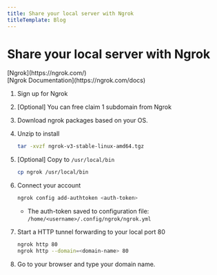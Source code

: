 ```yaml
---
title: Share your local server with Ngrok
titleTemplate: Blog
---
```



# Share your local server with Ngrok

<Callout type="info" emoji="ℹ️">
  <div>[Ngrok](https://ngrok.com/)</div>
  <div>[Ngrok Documentation](https://ngrok.com/docs)</div>
</Callout>

1. Sign up for Ngrok

2. [Optional] You can free claim 1 subdomain from Ngrok

3. Download ngrok packages based on your OS.

4. Unzip to install

   ```bash
   tar -xvzf ngrok-v3-stable-linux-amd64.tgz
   ```

5. [Optional] Copy to `/usr/local/bin`

   ```bash
   cp ngrok /usr/local/bin
   ```

6. Connect your account

   ```bash
   ngrok config add-authtoken <auth-token>
   ```

   - The auth-token saved to configuration file: `/home/<username>/.config/ngrok/ngrok.yml`

7. Start a HTTP tunnel forwarding to your local port 80

   ```bash
   ngrok http 80
   ngrok http --domain=<domain-name> 80
   ```

8. Go to your browser and type your domain name.


<Comments />